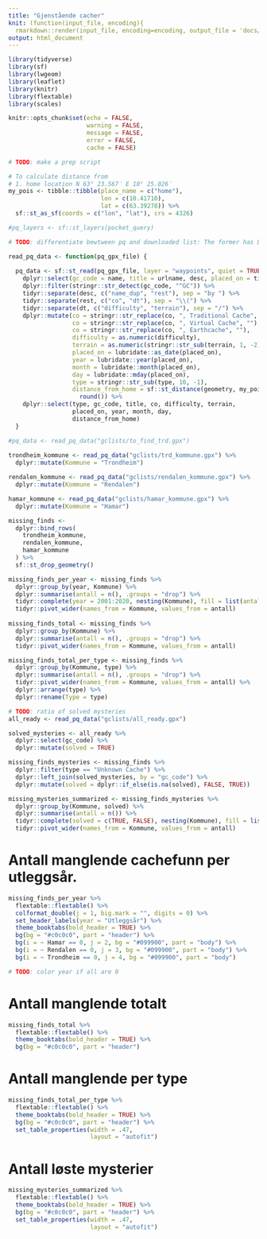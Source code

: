 ```yaml
---
title: "Gjenstående cacher"
knit: (function(input_file, encoding){
  rmarkdown::render(input_file, encoding=encoding, output_file = 'docs/index.html')})
output: html_document
---
```


```r
library(tidyverse)
library(sf)
library(lwgeom)
library(leaflet)
library(knitr)
library(flextable)
library(scales)

knitr::opts_chunk$set(echo = FALSE,
                      warning = FALSE,
                      message = FALSE,
                      error = FALSE,
                      cache = FALSE)

# TODO: make a prep script
```

```r
# To calculate distance from 
# 1. home location N 63° 23.567′ E 10° 25.026′
my_pois <- tibble::tibble(place_name = c("home"),
                          lon = c(10.41710),
                          lat = c(63.39278)) %>% 
  sf::st_as_sf(coords = c("lon", "lat"), crs = 4326)

#pq_layers <- sf::st_layers(pocket_query)

# TODO: differentiate bewtween pq and downloaded list: The former has DT info, the latter doesn't!

read_pq_data <- function(pq_gpx_file) {
  
  pq_data <- sf::st_read(pq_gpx_file, layer = "waypoints", quiet = TRUE) %>%
    dplyr::select(gc_code = name, title = urlname, desc, placed_on = time, type) %>%
    dplyr::filter(stringr::str_detect(gc_code, "^GC")) %>%
    tidyr::separate(desc, c("name_dup", "rest"), sep = "by ") %>%
    tidyr::separate(rest, c("co", "dt"), sep = "\\(") %>%
    tidyr::separate(dt, c("difficulty", "terrain"), sep = "/") %>%
    dplyr::mutate(co = stringr::str_replace(co, ", Traditional Cache", ""),
                  co = stringr::str_replace(co, ", Virtual Cache", ""),
                  co = stringr::str_replace(co, ", Earthcache", ""),
                  difficulty = as.numeric(difficulty),
                  terrain = as.numeric(stringr::str_sub(terrain, 1, -2)),
                  placed_on = lubridate::as_date(placed_on),
                  year = lubridate::year(placed_on),
                  month = lubridate::month(placed_on),
                  day = lubridate::mday(placed_on),
                  type = stringr::str_sub(type, 10, -1),
                  distance_from_home = sf::st_distance(geometry, my_pois$geometry[1]) %>%
                    round()) %>%
    dplyr::select(type, gc_code, title, co, difficulty, terrain, 
                  placed_on, year, month, day,
                  distance_from_home)
  }
```


```r
#pq_data <- read_pq_data("gclists/to_find_trd.gpx")
  
trondheim_kommune <- read_pq_data("gclists/trd_kommune.gpx") %>% 
  dplyr::mutate(Kommune = "Trondheim")

rendalen_kommune <- read_pq_data("gclists/rendalen_kommune.gpx") %>% 
  dplyr::mutate(Kommune = "Rendalen")

hamar_kommune <- read_pq_data("gclists/hamar_kommune.gpx") %>% 
  dplyr::mutate(Kommune = "Hamar")

missing_finds <- 
  dplyr::bind_rows(
    trondheim_kommune,
    rendalen_kommune,
    hamar_kommune
  ) %>% 
  sf::st_drop_geometry()

missing_finds_per_year <- missing_finds %>% 
  dplyr::group_by(year, Kommune) %>% 
  dplyr::summarise(antall = n(), .groups = "drop") %>% 
  tidyr::complete(year = 2001:2020, nesting(Kommune), fill = list(antall = 0)) %>% 
  tidyr::pivot_wider(names_from = Kommune, values_from = antall)
  
missing_finds_total <- missing_finds %>% 
  dplyr::group_by(Kommune) %>% 
  dplyr::summarise(antall = n(), .groups = "drop") %>% 
  tidyr::pivot_wider(names_from = Kommune, values_from = antall)

missing_finds_total_per_type <- missing_finds %>% 
  dplyr::group_by(Kommune, type) %>% 
  dplyr::summarise(antall = n(), .groups = "drop") %>% 
  tidyr::pivot_wider(names_from = Kommune, values_from = antall) %>% 
  dplyr::arrange(type) %>% 
  dplyr::rename(Type = type)

# TODO: ratio of solved mysteries
all_ready <- read_pq_data("gclists/all_ready.gpx")

solved_mysteries <- all_ready %>% 
  dplyr::select(gc_code) %>% 
  dplyr::mutate(solved = TRUE)

missing_finds_mysteries <- missing_finds %>% 
  dplyr::filter(type == "Unknown Cache") %>% 
  dplyr::left_join(solved_mysteries, by = "gc_code") %>% 
  dplyr::mutate(solved = dplyr::if_else(is.na(solved), FALSE, TRUE))

missing_mysteries_summarized <- missing_finds_mysteries %>% 
  dplyr::group_by(Kommune, solved) %>% 
  dplyr::summarise(antall = n()) %>% 
  tidyr::complete(solved = c(TRUE, FALSE), nesting(Kommune), fill = list(antall = 0)) %>% 
  tidyr::pivot_wider(names_from = Kommune, values_from = antall)
```

# Antall manglende cachefunn per utleggsår.

```r
missing_finds_per_year %>% 
  flextable::flextable() %>% 
  colformat_double(j = 1, big.mark = "", digits = 0) %>% 
  set_header_labels(year = "Utleggsår") %>% 
  theme_booktabs(bold_header = TRUE) %>% 
  bg(bg = "#c0c0c0", part = "header") %>% 
  bg(i = ~ Hamar == 0, j = 2, bg = "#099900", part = "body") %>% 
  bg(i = ~ Rendalen == 0, j = 3, bg = "#099900", part = "body") %>% 
  bg(i = ~ Trondheim == 0, j = 4, bg = "#099900", part = "body")

# TODO: color year if all are 0
```


# Antall manglende totalt

```r
missing_finds_total %>% 
  flextable::flextable() %>% 
  theme_booktabs(bold_header = TRUE) %>% 
  bg(bg = "#c0c0c0", part = "header")
```


# Antall manglende per type

```r
missing_finds_total_per_type %>% 
  flextable::flextable() %>% 
  theme_booktabs(bold_header = TRUE) %>% 
  bg(bg = "#c0c0c0", part = "header") %>% 
  set_table_properties(width = .47, 
                       layout = "autofit")
```


# Antall løste mysterier

```r
missing_mysteries_summarized %>% 
  flextable::flextable() %>% 
  theme_booktabs(bold_header = TRUE) %>% 
  bg(bg = "#c0c0c0", part = "header") %>% 
  set_table_properties(width = .47, 
                       layout = "autofit")
```

